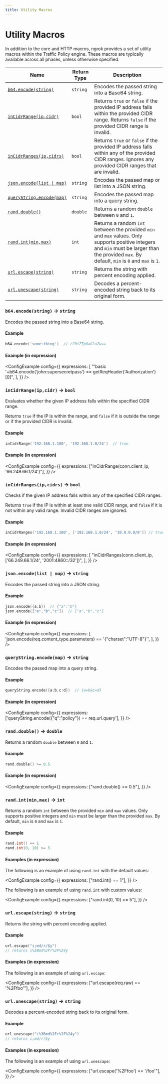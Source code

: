 ```yaml
---
title: Utility Macros
---
```



# Utility Macros

In addition to the core and HTTP macros, ngrok provides a set of utility macros within the Traffic Policy engine. These macros are typically available across all phases, unless otherwise specified.

| Name                                                       | Return Type | Description                                                                                                                                                                                      |
| ---------------------------------------------------------- | ----------- | ------------------------------------------------------------------------------------------------------------------------------------------------------------------------------------------------ |
| [`b64.encode(string)`](#b64encodestring--string)           | `string`    | Encodes the passed string into a Base64 string.                                                                                                                                                  |
| [`inCidrRange(ip,cidr)`](#incidrrangeipcidr--bool)         | `bool`      | Returns `true` or `false` if the provided IP address falls within the provided CIDR range. Returns `false` if the provided CIDR range is invalid.                                                |
| [`inCidrRanges(ip,cidrs)`](#incidrrangesipcidrs--bool)     | `bool`      | Returns `true` or `false` if the provided IP address falls within any of the provided CIDR ranges. Ignores any provided CIDR ranges that are invalid.                                            |
| [`json.encode(list \| map)`](#jsonencodelistmap--string)   | `string`    | Encodes the passed map or list into a JSON string.                                                                                                                                               |
| [`queryString.encode(map)`](#querystringencodemap--string) | `string`    | Encodes the passed map into a query string.                                                                                                                                                      |
| [`rand.double()`](#randdouble--double)                     | `double`    | Returns a random `double` between `0` and `1`.                                                                                                                                                   |
| [`rand.int(min,max)`](#randintminmax--int)                 | `int`       | Returns a random `int` between the provided `min` and `max` values. Only supports positive integers and `min` must be larger than the provided `max`. By default, `min` is `0` and `max` is `1`. |
| [`url.escape(string)`](#urlescapestring--string)           | `string`    | Returns the string with percent encoding applied.                                                                                                                                                |
| [`url.unescape(string)`](#urlunescapestring--string)       | `string`    | Decodes a percent-encoded string back to its original form.                                                                                                                                      |

### `b64.encode(string)` → `string`

Encodes the passed string into a Base64 string.

#### Example

```go
b64.encode('some:thing')  // c29tZTp0aGluZw==
```

#### Example (in expression)

<ConfigExample
	config={{
		expressions: [
			"'basic '+b64.encode('john:supersecretpass') == getReqHeader('Authorization')[0]",
		],
	}}
/>

### `inCidrRange(ip,cidr)` → `bool`

Evaluates whether the given IP address falls within the specified CIDR range.

Returns `true` if the IP is within the range, and `false` if it is outside the range or if the provided CIDR is invalid.

#### Example

```go
inCidrRange('192.168.1.100', '192.168.1.0/24')  // true
```

#### Example (in expression)

<ConfigExample
	config={{
		expressions: ["inCidrRange(conn.client_ip, '66.249.66.1/24')"],
	}}
/>

### `inCidrRanges(ip,cidrs)` → `bool`

Checks if the given IP address falls within any of the specified CIDR ranges.

Returns `true` if the IP is within at least one valid CIDR range, and `false` if it is not within any valid range. Invalid CIDR ranges are ignored.

#### Example

```go
inCidrRanges('192.168.1.100', ['192.168.1.0/24', '10.0.0.0/8']) // true
```

#### Example (in expression)

<ConfigExample
	config={{
		expressions: [
			"inCidrRanges(conn.client_ip, ['66.249.66.1/24', '2001:4860::/32'])",
		],
	}}
/>

### `json.encode(list | map)` → `string`

Encodes the passed string into a JSON string.

#### Example

```go
json.encode({a:b})  // {"a":"b"}
json.encode(["a","b","c"])  // ["a","b","c"]
```

#### Example (in expression)

<ConfigExample
	config={{
		expressions: [
			'json.encode(req.content_type.parameters) == \'{"charset":"UTF-8"}\'',
		],
	}}
/>

### `queryString.encode(map)` → `string`

Encodes the passed map into a query string.

#### Example

```go
queryString.encode({a:b,c:d})  // {a=b&c=d}
```

#### Example (in expression)

<ConfigExample
	config={{
		expressions: ['queryString.encode({"q":"policy"}) == req.url.query'],
	}}
/>

### `rand.double()` → `double`

Returns a random `double` between `0` and `1`.

#### Example

```go
rand.double() >= 0.5
```

#### Example (in expression)

<ConfigExample
	config={{
		expressions: ["rand.double() >= 0.5"],
	}}
/>

### `rand.int(min,max)` → `int`

Returns a random `int` between the provided `min` and `max` values. Only
supports positive integers and `min` must be larger than the provided
`max`. By default, `min` is `0` and `max` is `1`.

#### Example

```go
rand.int() == 1
rand.int(0, 10) >= 5
```

#### Examples (in expression)

The following is an example of using `rand.int` with the default values:

<ConfigExample
	config={{
		expressions: ["rand.int() == 1"],
	}}
/>

The following is an example of using `rand.int` with custom values:

<ConfigExample
	config={{
		expressions: ["rand.int(0, 10) >= 5"],
	}}
/>

### `url.escape(string)` → `string`

Returns the string with percent encoding applied.

#### Example

```go
url.escape("i;md/r/$y")
// returns i%3Bmd%2Fr%2F%24y
```

#### Examples (in expression)

The following is an example of using `url.escape`:

<ConfigExample
	config={{
		expressions: ["url.escape(req.raw) == '%2Ffoo'"],
	}}
/>

### `url.unescape(string)` → `string`

Decodes a percent-encoded string back to its original form.

#### Example

```go
url.unescape("i%3Bmd%2Fr%2F%24y")
// returns i;md/r/$y
```

#### Examples (in expression)

The following is an example of using `url.unescape`:

<ConfigExample
	config={{
		expressions: ["url.escape('%2Ffoo') == '/foo'"],
	}}
/>

